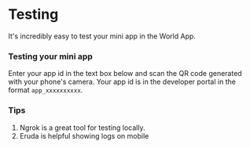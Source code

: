 
# Testing
It's incredibly easy to test your mini app in the World App.

### Testing your mini app
Enter your app id in the text box below and scan the QR code generated with your phone's camera.
Your app id is in the developer portal in the format `app_xxxxxxxxxx`.
<QRCodeGenerator />

### Tips
1. <Link href="https://ngrok.com/">Ngrok</Link> is a great tool for testing locally.
2. <Link href="https://github.com/liriliri/eruda">Eruda</Link> is helpful showing logs on mobile